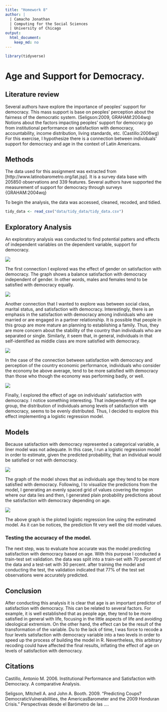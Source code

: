```yaml
---
title: "Homework 8"
author: |
  | Camacho Jonathan
  | Computing for the Social Sciences
  | University of Chicago
output:
  html_document: 
    keep_md: no
---
```


```r
library(tidyverse)
```


# Age and Support for Democracy. 

## Literature review
Several authors have explore the importance of peoples’ support for democracy. This mass support is base on peoples’ perception about the fairness of the democratic system. (Seligson:2009, GRAHAM:2004wq) Notions about the factors impacting peoples’ support for democracy go from institutional performance on satisfaction with democracy, accountability, income distribution, living standards, etc. (Castillo:2006wg) For this exercise, I hypothesize there is a connection between individuals’ support for democracy and age in the context of Latin Americans.  

## Methods 
The data used for this assignment was extracted from [http://www.latinobarometro.org/lat.jsp]. It is a survey data base with 205850 observations and 339 features. Several authors have supported the measurement of support for democracy through surveys {GRAHAM:2004wq}

To begin the analysis, the data was accessed, cleaned, recoded, and tidied. 

```r
tidy_data <- read_csv("data/tidy_data/tidy_data.csv")

```

## Exploratory Analysis
 
An exploratory analysis was conducted to find potential patters and effects of independent variables on the dependent variable, support for democracy. 

![](./graphics/demo_satisf_gender.png)



The first connection I explored was the effect of gender on satisfaction with democracy. The graph shows a balance satisfaction with democracy independent of gender. In other words, males and females tend to be satisfied with democracy equally.

![](./graphics/demo_satisf_class_marital.png)

Another connection that I wanted to explore was between social class, marital status, and satisfaction with democracy. Interestingly, there is an emphasis in the satisfaction with democracy among individuals who are married or are engaged in a partner relationship. It is possible that people in this group are more mature an planning to establishing a family. Thus, they are more concern about the stability of the country than individuals who are separated or single. Similarly, it seem that, in general, individuals in that self-identified as middle class are more satisfied with democracy.


![](./graphics/demo_satisf_economy.png)


In the case of the connection between satisfaction with democracy and perception of the country economic performance, individuals who consider the economy be above average, tend to be more satisfied with democracy than those who though the economy was performing badly, or well.


![](./graphics/demo_satisf_age.png)



Finally, I explored the effect of age on individuals' satisfaction with democracy. I notice something interesting. That independently of the age group, the distribution of individuals among levels of satisfaction with democracy, seems to be evenly distributed. Thus, I decided to explore this effect implementing a logistic regression model. 


## Models

Because satisfaction with democracy represented a categorical variable, a liner model was not adequate. In this case, I run a logistic regression model in order to estimate, given the predicted probability, that an individual would be satisfied or not with democracy. 

![](./graphics/age_satisfaction_model.png)


The graph of the model shows that as individuals age they tend to be more satisfied with democracy. Following, I to visualize the predictions from the model, I generating an evenly spaced grid of values covering the region where our data lies and then, I generated plain probability predictions about the satisfaction with democracy depending on age.


![](./graphics/predicted_age_satisfaction_model.png)

The above graph is the ploted logistic regression line using the estimated model. As it can be notices, the prediction fit very well the old model values. 


### Testing the accuracy of the model. 

The next step, was to evaluate how accurate was the model predicting satisfaction with democracy based on age. With this purpose I conducted a train-test set validation. the data was split into a train-set with 70 percent of the data and a test-set with 30 percent. after training the model and conducting the test, the validation indicated that  77% of the test set observations were accurately predicted. 

## Conclusion

After conducting this analysis it is clear that age is an important predictor of satisfaction with democracy. This can be related to several factors. For example, it is well established that as people age, they tend to be more satisfied in general with life, focusing in the little aspects of life and avoiding ideological extremism. On the other hand, the effect can be the result of the transformation of the variable. Du to the lack of time, I was force to recode a four levels satisfaction with democracy variable into a two levels in order to speed up the process of building the model in R. Nevertheless, this arbitrary recoding could have affected the final results, inflating the effect of age on levels of satisfaction with democracy. 

## Citations

Castillo, Antonio M. 2006. Institutional Performance and Satisfaction with Democracy. A comparative Analysis.

Seligson, Mitchell A. and John A. Booth. 2009. “Predicting Coups? DemocraticVulnerabilities, the AmericasBarometer and the 2009 Honduran Crisis.” Perspectivas desde el Barómetro de las ….







